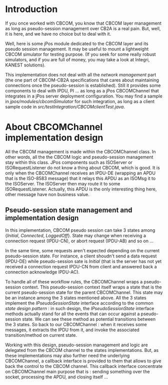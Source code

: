 = Introduction =
If you once worked with CBCOM, you know that CBCOM layer management as long as pseudo-session management over CB2A is a real pain. But, well, it is here, and we have no choice but to deal with it.
 
Well, here is some jPos module dedicated to the CBCOM layer and its pseudo session management. 
It may be useful to mount a lightweight CBCOM simulator for testing purpose. (If you seek for some really robust simulators, and if you are full of money, you may take a look at Integri, KANEST solutions). 

This implementation does not deal with all the ''network management'' part (the one part of CBCOM-CB2A specifications that cares about maintaining connections once the pseudo-session is established).
Still it provides some components to deal with IPDU, PI ... as long as a jPos CBCOMChannel that integrates in a jPos server deployment configuration. You may find a sample in ''jpos/modules/cbcomSimulator'' for such integration, as long as a client sample code in ''src/testIntegration/CBCOMclientTest.java''.


= About CBCOMChannel implementation design =
All the CBCOM management is made within the CBCOMChannel class. In other words, all the the CBCOM logic and pseudo-session management stay within this class. 
JPos components such as ISOServer or ISORequestListener do not know a thing about CBCOM, which is good.
It is only when the CBCOMChannel receives an IPDU-DE (wrapping an APDU that is the ISO-8583 message) that it relays this APDU as an ISOMsg it to the ISOServer. The ISOServer then may route it to some ISORequestListener. Actually, this APDU is the only interesting thing here, other message have non business value.

== Pseudo-session state management and implementation design ==
In this implementation, CBCOM pseudo session can take 3 states among {''Initial'', ''Connected'', ''LoggedOff''}.
State may change when receiving a connection request (IPDU-CN), or abort request (IPDU-AB) and so on ...

In the same time, some requests aren't expected depending on the current pseudo-session state. For instance, a client shoudn't send a data request (IPDU-DE) while pseudo-session sate is ''Initial'' (that is the server has not yet received a connection request IPDU-CN from client and answered back a connection acknowledge IPDU-AC).

To handle all of these workflow rules, the CBCOMChannel wraps a pseudo-session context. This pseudo-session context itself wraps a state that is the current pseudo-session state for the parent CBCOMChannel. 
This state may be an instance among the 3 states mentioned above. All the 3 states  implement the ''IPseudoSessionState'' interface according to the common ''state design pattern'' : in such design, the ''IPseudoSessionState'' interface methods actually stand for all the events that can occur against a pseudo-session state. We can see these method as potential transitions between the 3 states.
So back to our CBCOMChannel : when it receives some messages, it extracts the IPDU from it, and invoke the associated transition/method on current state. 

Working with this design, pseudo-session management and logic are delegated from the CBCOM channel to the states implementations.
But, as these implementations may also further need the underlying CBCOMChannel, a callback interface is provided to them that allows to give back the control to the CBCOM channel. This callback interface concentrate on CBCOMChannel main purpose that is : sending something over the socket, processing the APDU, and closing itself ...
